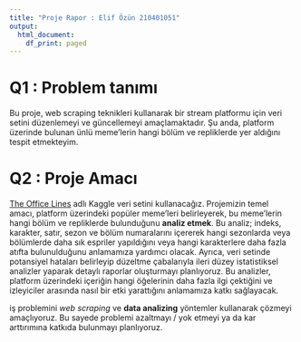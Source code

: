 ```yaml
---
title: "Proje Rapor : Elif Özün 210401051"
output:
  html_document:
    df_print: paged
---
```


# Q1 : Problem tanımı

Bu proje, web scraping teknikleri kullanarak bir stream platformu için veri setini düzenlemeyi ve güncellemeyi amaçlamaktadır. Şu anda, platform üzerinde bulunan ünlü meme'lerin hangi bölüm ve repliklerde yer aldığını tespit etmekteyim.


# Q2 : Proje Amacı

[The Office Lines](https://www.kaggle.com/datasets/fabriziocominetti/the-office-lines/) adlı Kaggle veri setini kullanacağız. Projemizin temel amacı, platform üzerindeki popüler meme'leri belirleyerek, bu meme'lerin hangi bölüm ve repliklerde bulunduğunu **analiz etmek**. Bu analiz; indeks, karakter, satır, sezon ve bölüm numaralarını içererek hangi sezonlarda veya bölümlerde daha sık espriler yapıldığını veya hangi karakterlere daha fazla atıfta bulunulduğunu anlamamıza yardımcı olacak. Ayrıca, veri setinde potansiyel hataları belirleyip düzeltme çabalarıyla ileri düzey istatistiksel analizler yaparak detaylı raporlar oluşturmayı planlıyoruz. Bu analizler, platform üzerindeki içeriğin hangi öğelerinin daha fazla ilgi çektiğini ve izleyiciler arasında nasıl bir etki yarattığını anlamamıza katkı sağlayacak.

iş problemini *web scraping* ve **data analizing** yöntemler kullanarak çözmeyi amaçlıyoruz. Bu sayede problemi azaltmayı / yok etmeyi ya da kar arttırımına katkıda bulunmayı planlıyoruz.



